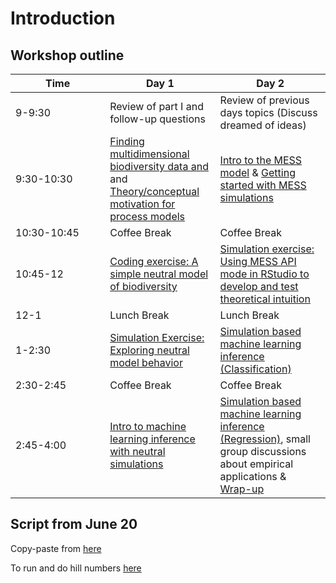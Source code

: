 # Introduction

## Workshop outline

| Time | Day 1 | Day 2 |
|------|-------|-------|
| 9-9:30 | Review of part I and follow-up questions | Review of previous days topics (Discuss dreamed of ideas) |
| 9:30-10:30 | [Finding multidimensional biodiversity data and](https://role-model.github.io/multidim-biodiv-data/finding_data.html) and [Theory/conceptual motivation for process models](slides/day1_slides.pdf) | [Intro to the MESS model](intro_mess.html) & [Getting started with MESS simulations](mess_getting_started.html) |
| 10:30-10:45 | Coffee Break | Coffee Break |
| 10:45-12 | [Coding exercise: A simple neutral model of biodiversity](slides/day1_slides.pdf) | [Simulation exercise: Using MESS API mode in RStudio to develop and test theoretical intuition](mess_simulations.html) |
| 12-1 | Lunch Break | Lunch Break |
| 1-2:30 | [Simulation Exercise: Exploring neutral model behavior](slides/day1_slides.pdf) | [Simulation based machine learning inference (Classification)](ml_inference_classification.html) |
| 2:30-2:45 | Coffee Break | Coffee Break | 
| 2:45-4:00 | [Intro to machine learning inference with neutral simulations](slides/day1_slides.pdf) | [Simulation based machine learning inference (Regression)](ml_inference_regression.html), small group discussions about empirical applications & [Wrap-up](wrapup.qmd) |


## Script from June 20

Copy-paste from [here](https://raw.githubusercontent.com/role-model/process-models-workshop/main/neut_mod/script_to_share.R)



To run and do hill numbers [here](https://raw.githubusercontent.com/role-model/process-models-workshop/main/neut_mod/source_script.R)
